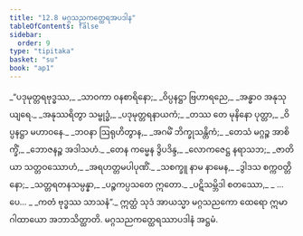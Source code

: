 ```yaml
---
title: "12.8 မဂ္ဂသညကတ္ထေရအပဒါန"
tableOfContents: false
sidebar:
  order: 9
type: "tipitaka"
basket: "su"
book: "ap1"
---
```



<DynamicBreadcrumb />

<Division number="66" book="ap1">

<Paragraph number="2020" type="verses" book="ap1">
_“ပဒုမုတ္တရဗုဒ္ဓဿ,_  
_သာဝကာ ဝနစာရိနော;_  
_ဝိပ္ပနဋ္ဌာ ဗြဟာရညေ,_  
_အန္ဓာဝ အနုသုယျရေ._  

</Paragraph>

</Division>
<Division number="67" book="ap1">

<Paragraph number="2021" type="verses" book="ap1">
_အနုဿရိတွာ သမ္ဗုဒ္ဓံ,_  
_ပဒုမုတ္တရနာယကံ;_  
_တဿ တေ မုနိနော ပုတ္တာ,_  
_ဝိပ္ပနဋ္ဌာ မဟာဝနေ._  

</Paragraph>

</Division>
<Division number="68" book="ap1">

<Paragraph number="2022" type="verses" book="ap1">
_ဘဝနာ ဩရုဟိတွာန,_  
_အဂမိံ ဘိက္ခုသန္တိကံ;_  
_တေသံ မဂ္ဂဉ္စ အာစိက္ခိံ,_  
_ဘောဇနဉ္စ အဒါသဟံ._  

</Paragraph>

</Division>
<Division number="69" book="ap1">

<Paragraph number="2023" type="verses" book="ap1">
_တေန ကမ္မေန ဒွိပဒိန္ဒ,_  
_လောကဇေဋ္ဌ နရာသဘ;_  
_ဇာတိယာ သတ္တဝဿောဟံ,_  
_အရဟတ္တမပါပုဏိံ._  

</Paragraph>

</Division>
<Division number="70" book="ap1">

<Paragraph number="2024" type="verses" book="ap1">
_သစက္ခူ နာမ နာမေန,_  
_ဒွါဒသ စက္ကဝတ္တိနော;_  
_သတ္တရတနသမ္ပန္နာ,_  
_ပဉ္စကပ္ပသတေ ဣတော._  

</Paragraph>

</Division>
<Division number="71" book="ap1">

<Paragraph number="2025" type="verses" book="ap1">
_ပဋိသမ္ဘိဒါ စတဿော,_  
_ …ပေ… _  
_ကတံ ဗုဒ္ဓဿ သာသနံ”._  

</Paragraph>

<Paragraph number="2026" book="ap1">
ဣတ္ထံ သုဒံ အာယသ္မာ မဂ္ဂသညကော ထေရော ဣမာ ဂါထာယော အဘာသိတ္ထာတိ.

</Paragraph>
</Division>

<Paragraph number="2027" type="center" book="ap1">
မဂ္ဂသညကတ္ထေရဿာပဒါနံ အဋ္ဌမံ.
</Paragraph>